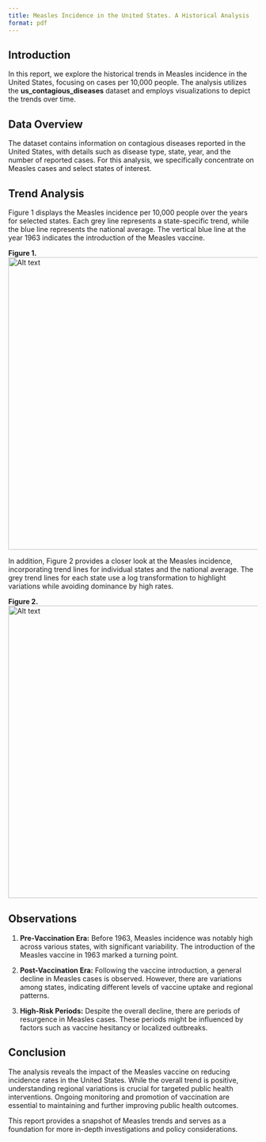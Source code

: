 ```yaml
---
title: Measles Incidence in the United States. A Historical Analysis
format: pdf
---
```


## Introduction

In this report, we explore the historical trends in Measles incidence in the United States, focusing on cases per 10,000 people. The analysis utilizes the **us_contagious_diseases** dataset and employs visualizations to depict the trends over time.

## Data Overview

The dataset contains information on contagious diseases reported in the United States, with details such as disease type, state, year, and the number of reported cases. For this analysis, we specifically concentrate on Measles cases and select states of interest.

## Trend Analysis

Figure 1 displays the Measles incidence per 10,000 people over the years for selected states. Each grey line represents a state-specific trend, while the blue line represents the national average. The vertical blue line at the year 1963 indicates the introduction of the Measles vaccine.

**Figure 1.** ![Alt text](~/Desktop/problem_2/image_3.png){width="591"}

In addition, Figure 2 provides a closer look at the Measles incidence, incorporating trend lines for individual states and the national average. The grey trend lines for each state use a log transformation to highlight variations while avoiding dominance by high rates.

**Figure 2.** ![Alt text](~/Desktop/problem_2/image_2.png){width="591"}

## Observations

1.  **Pre-Vaccination Era:** Before 1963, Measles incidence was notably high across various states, with significant variability. The introduction of the Measles vaccine in 1963 marked a turning point.

2.  **Post-Vaccination Era:** Following the vaccine introduction, a general decline in Measles cases is observed. However, there are variations among states, indicating different levels of vaccine uptake and regional patterns.

3.  **High-Risk Periods:** Despite the overall decline, there are periods of resurgence in Measles cases. These periods might be influenced by factors such as vaccine hesitancy or localized outbreaks.

## Conclusion

The analysis reveals the impact of the Measles vaccine on reducing incidence rates in the United States. While the overall trend is positive, understanding regional variations is crucial for targeted public health interventions. Ongoing monitoring and promotion of vaccination are essential to maintaining and further improving public health outcomes.

This report provides a snapshot of Measles trends and serves as a foundation for more in-depth investigations and policy considerations.
